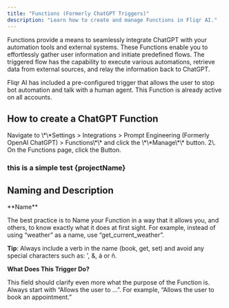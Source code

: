 ```yaml
---
title: "Functions (Formerly ChatGPT Triggers)"
description: "Learn how to create and manage Functions in Fliqr AI."
---
```


<Info>
  Functions provide a means to seamlessly integrate ChatGPT with your automation tools and external systems. These Functions enable you to effortlessly gather user information and initiate predefined flows. The triggered flow has the capability to execute various automations, retrieve data from external sources, and relay the information back to ChatGPT.

  Fliqr AI has included a pre-configured trigger that allows the user to stop bot automation and talk with a human agent. This Function is already active on all accounts.
</Info>

## How to create a ChatGPT Function

<Steps>
  <Step title="Step 1">
    Navigate to \*\*Settings > Integrations > Prompt Engineering (Formerly OpenAI ChatGPT) > Functions\*\* and click the \*\*Manage\*\* button.
  </Step>
  <Step title="Step 2">
    2\. On the Functions page, click the Button.
  </Step>
</Steps>

### this is a simple test {projectName}

## Naming and Description

<Tip>
  **Name**

  The best practice is to Name your Function in a way that it allows you, and others, to know exactly what it does at first sight. For example, instead of using “weather” as a name, use “get_current_weather”. 

  **Tip**: Always include a verb in the name (book, get, set) and avoid any special characters such as: ', &, á or ñ.

  **What Does This Trigger Do?**

  This field should clarify even more what the purpose of the Function is. Always start with “Allows the user to …”. For example, “Allows the user to book an appointment.”
</Tip>
